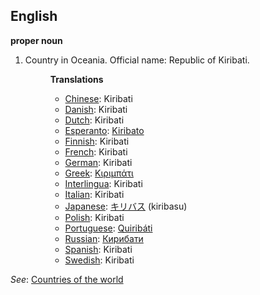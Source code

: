 ==English==

'''proper noun'''

# Country in Oceania. Official name: Republic of Kiribati.
#:'''Translations'''
#:*[[Chinese]]: Kiribati
#:*[[Danish]]: Kiribati
#:*[[Dutch]]: Kiribati
#:*[[Esperanto]]: [[Kiribato]]
#:*[[Finnish]]: Kiribati
#:*[[French]]: Kiribati
#:*[[German]]: Kiribati
#:*[[Greek]]: [[Κιριμπάτι]]
#:*[[Interlingua]]: Kiribati
#:*[[Italian]]: Kiribati
#:*[[Japanese]]: [[キリバス]] (kiribasu)
#:*[[Polish]]: Kiribati
#:*[[Portuguese]]: [[Quiribáti]]
#:*[[Russian]]: [[Кирибати]]
#:*[[Spanish]]: Kiribati
#:*[[Swedish]]: Kiribati

''See'': [[Countries of the world]]